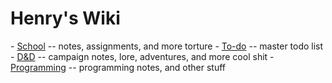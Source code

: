 = Henry's Wiki =
- [[School]] -- notes, assignments, and more torture
- [[To-do]] -- master todo list
- [[D&D]] -- campaign notes, lore, adventures, and more cool shit
- [[Programming]] -- programming notes, and other stuff

